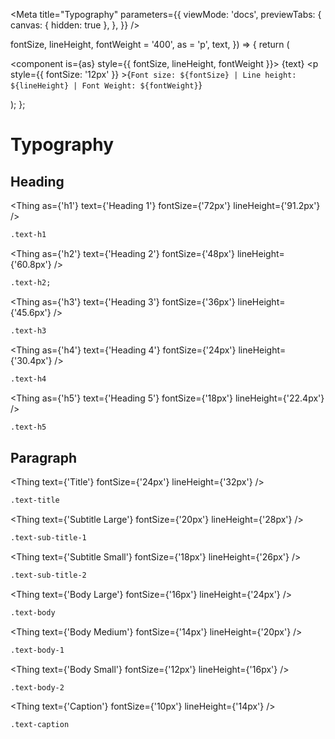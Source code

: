 
<Meta
  title="Typography"
  parameters={{
    viewMode: 'docs',
    previewTabs: {
      canvas: { hidden: true },
    },
  }}
/>

  fontSize,
  lineHeight,
  fontWeight = '400',
  as = 'p',
  text,
}) => {
  return (
    <div>
      <component is={as} style={{ fontSize, lineHeight, fontWeight }}>
        {text}
      </component>
      <p
        style={{ fontSize: '12px' }}
      >{`Font size: ${fontSize} | Line height: ${lineHeight} | Font Weight: ${fontWeight}`}</p>
    </div>
  );
};

# Typography

## Heading

<Thing as={'h1'} text={'Heading 1'} fontSize={'72px'} lineHeight={'91.2px'} />

```html
.text-h1
```

<Thing as={'h2'} text={'Heading 2'} fontSize={'48px'} lineHeight={'60.8px'} />

```html
.text-h2;
```

<Thing as={'h3'} text={'Heading 3'} fontSize={'36px'} lineHeight={'45.6px'} />

```html
.text-h3
```

<Thing as={'h4'} text={'Heading 4'} fontSize={'24px'} lineHeight={'30.4px'} />

```html
.text-h4
```

<Thing as={'h5'} text={'Heading 5'} fontSize={'18px'} lineHeight={'22.4px'} />

```html
.text-h5
```

## Paragraph

<Thing text={'Title'} fontSize={'24px'} lineHeight={'32px'} />

```html
.text-title
```

<Thing text={'Subtitle Large'} fontSize={'20px'} lineHeight={'28px'} />

```html
.text-sub-title-1
```

<Thing text={'Subtitle Small'} fontSize={'18px'} lineHeight={'26px'} />

```html
.text-sub-title-2
```

<Thing text={'Body Large'} fontSize={'16px'} lineHeight={'24px'} />

```html
.text-body
```

<Thing text={'Body Medium'} fontSize={'14px'} lineHeight={'20px'} />

```html
.text-body-1
```

<Thing text={'Body Small'} fontSize={'12px'} lineHeight={'16px'} />

```html
.text-body-2
```

<Thing text={'Caption'} fontSize={'10px'} lineHeight={'14px'} />

```html
.text-caption
```
